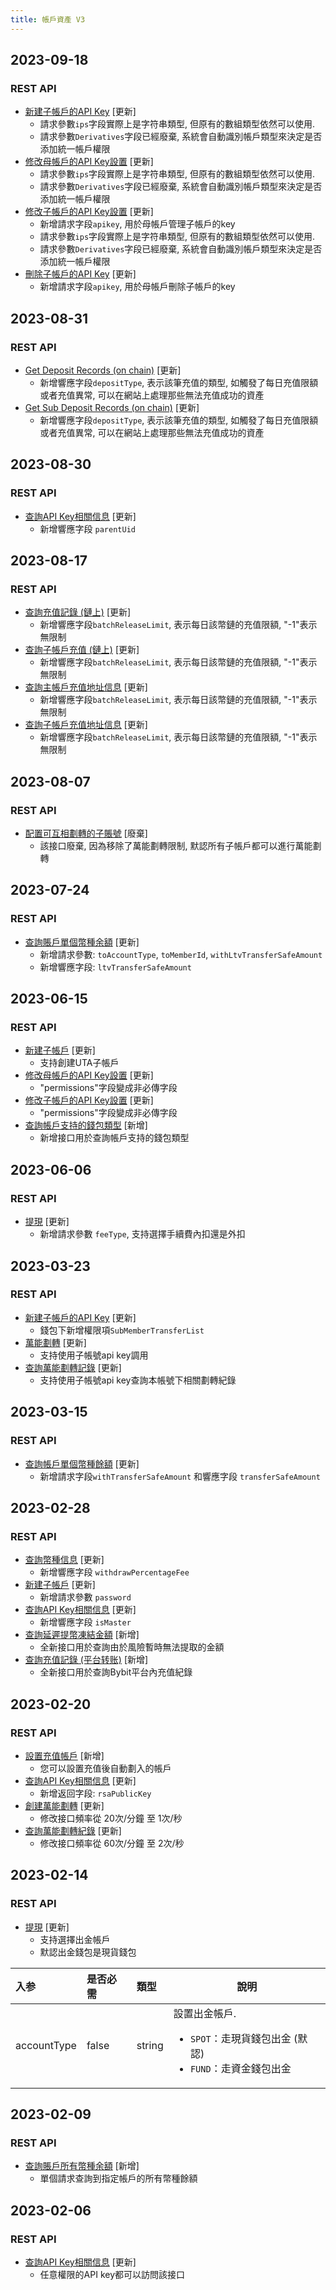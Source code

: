 ```yaml
---
title: 帳戶資產 V3
---
```

## 2023-09-18
### REST API
- [新建子帳戶的API Key](../account-asset/create-subuid-apikey) [更新]
    - 請求參數`ips`字段實際上是字符串類型, 但原有的數組類型依然可以使用.
    - 請求參數`Derivatives`字段已經廢棄, 系統會自動識別帳戶類型來決定是否添加統一帳戶權限
- [修改母帳戶的API Key設置](../account-asset/modify-master-apikey) [更新]
    - 請求參數`ips`字段實際上是字符串類型, 但原有的數組類型依然可以使用.
    - 請求參數`Derivatives`字段已經廢棄, 系統會自動識別帳戶類型來決定是否添加統一帳戶權限
- [修改子帳戶的API Key設置](../account-asset/modify-sub-apikey) [更新]
    - 新增請求字段`apikey`, 用於母帳戶管理子帳戶的key
    - 請求參數`ips`字段實際上是字符串類型, 但原有的數組類型依然可以使用.
    - 請求參數`Derivatives`字段已經廢棄, 系統會自動識別帳戶類型來決定是否添加統一帳戶權限
- [刪除子帳戶的API Key](../account-asset/rm-sub-apikey) [更新]
    - 新增請求字段`apikey`, 用於母帳戶刪除子帳戶的key

## 2023-08-31
### REST API
- [Get Deposit Records (on chain)](../account-asset/deposit-record) [更新]
    - 新增響應字段`depositType`, 表示該筆充值的類型, 如觸發了每日充值限額或者充值異常, 可以在網站上處理那些無法充值成功的資產
- [Get Sub Deposit Records (on chain)](../account-asset/sub-deposit-record) [更新]
    - 新增響應字段`depositType`, 表示該筆充值的類型, 如觸發了每日充值限額或者充值異常, 可以在網站上處理那些無法充值成功的資產

## 2023-08-30
### REST API
- [查詢API Key相關信息](../account-asset/apikey-info) [更新]
    - 新增響應字段 `parentUid`

## 2023-08-17
### REST API
- [查詢充值記錄 (鏈上)](../account-asset/deposit-record) [更新]
    - 新增響應字段`batchReleaseLimit`, 表示每日該幣鏈的充值限額, "-1"表示無限制
- [查詢子帳戶充值 (鏈上)](../account-asset/sub-deposit-record) [更新]
    - 新增響應字段`batchReleaseLimit`, 表示每日該幣鏈的充值限額, "-1"表示無限制
- [查詢主帳戶充值地址信息](../account-asset/master-deposit-addr) [更新]
    - 新增響應字段`batchReleaseLimit`, 表示每日該幣鏈的充值限額, "-1"表示無限制
- [查詢子帳戶充值地址信息](../account-asset/sub-deposit-addr) [更新]
    - 新增響應字段`batchReleaseLimit`, 表示每日該幣鏈的充值限額, "-1"表示無限制

## 2023-08-07
### REST API
- [配置可互相劃轉的子賬號](../account-asset/enable-unitransfer) [廢棄]
    - 該接口廢棄, 因為移除了萬能劃轉限制, 默認所有子帳戶都可以進行萬能劃轉

## 2023-07-24
### REST API
- [查詢賬戶單個幣種余額](../account-asset/coin-balance) [更新]
    - 新增請求參數: `toAccountType`, `toMemberId`, `withLtvTransferSafeAmount`
    - 新增響應字段: `ltvTransferSafeAmount`

## 2023-06-15
### REST API
- [新建子帳戶](../account-asset/create-subuid) [更新]
    - 支持創建UTA子帳戶
- [修改母帳戶的API Key設置](../account-asset/modify-master-apikey) [更新]
    - "permissions"字段變成非必傳字段
- [修改子帳戶的API Key設置](../account-asset/modify-sub-apikey) [更新]
    - "permissions"字段變成非必傳字段
- [ 查詢帳戶支持的錢包類型](../account-asset/wallet-type) [新增]
    - 新增接口用於查詢帳戶支持的錢包類型

## 2023-06-06
### REST API
- [提現](../account-asset/withdraw) [更新]
    - 新增請求參數 `feeType`, 支持選擇手續費內扣還是外扣

## 2023-03-23
### REST API
- [新建子帳戶的API Key](../account-asset/create-subuid-apikey) [更新]
    - 錢包下新增權限項`SubMemberTransferList`
- [萬能劃轉](../account-asset/uni-transfer) [更新]
    - 支持使用子帳號api key調用
- [查詢萬能劃轉記錄](../account-asset/uni-transfer-list) [更新]
    - 支持使用子帳號api key查詢本帳號下相關劃轉紀錄

## 2023-03-15
### REST API
- [查詢帳戶單個幣種餘額](../account-asset/coin-balance) [更新]
    - 新增請求字段`withTransferSafeAmount` 和響應字段 `transferSafeAmount`

## 2023-02-28
### REST API
- [查詢幣種信息](../account-asset/coin-info) [更新]
    - 新增響應字段 `withdrawPercentageFee`
- [新建子帳戶](../account-asset/create-subuid) [更新]
    - 新增請求參數 `password`
- [查詢API Key相關信息](../account-asset/apikey-info) [更新]
    - 新增響應字段 `isMaster`
- [查詢延遲提幣凍結金額](../account-asset/delay-amount) [新增]
  * 全新接口用於查詢由於風險暫時無法提取的金額
- [查詢充值記錄 (平台转账)](../account-asset/internal-deposit-record) [新增]
  * 全新接口用於查詢Bybit平台內充值紀錄

## 2023-02-20
### REST API
- [設置充值帳戶](../account-asset/set-deposit-acct) [新增]
    - 您可以設置充值後自動劃入的帳戶
- [查詢API Key相關信息](../account-asset/apikey-info) [更新]
    - 新增返回字段: `rsaPublicKey`
- [創建萬能劃轉](../account-asset/uni-transfer) [更新]
    - 修改接口頻率從 20次/分鐘 至 1次/秒
- [查詢萬能劃轉紀錄](../account-asset/uni-transfer-list) [更新]
    - 修改接口頻率從 60次/分鐘 至 2次/秒

## 2023-02-14
### REST API
- [提現](../account-asset/withdraw) [更新]
    - 支持選擇出金帳戶
    - 默認出金錢包是現貨錢包

| 入参 | 是否必需 | 類型 | 說明|
|:----- |:-------|:-----|------ |
|accountType|false|string |設置出金帳戶. <ul><li>`SPOT`：走現貨錢包出金 (默認)</li><li>`FUND`：走資金錢包出金</li></ul>|

## 2023-02-09
### REST API
- [查詢賬戶所有幣種余額](../account-asset/all-balance) [新增]
    - 單個請求查詢到指定帳戶的所有幣種餘額

## 2023-02-06
### REST API
- [查詢API Key相關信息](../account-asset/apikey-info) [更新]
    - 任意權限的API key都可以訪問該接口

